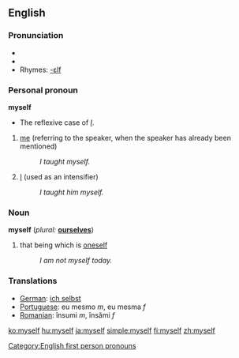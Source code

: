 ==English==

{{rank|certain|sent|keep|271|myself|morning|money|door}}

===Pronunciation===
* {{IPA|/maɪsɛɫf/}}
*{{audio|en-us-myself.ogg|Audio (US)}}
* Rhymes: [[Rhymes:English:-ɛlf|-ɛlf]]

===Personal pronoun===
'''myself'''  
*The reflexive case of ''[[I]]''.
# [[me]] (referring to the speaker, when the speaker has already been mentioned)
#:''I taught myself.'' 
# [[I]] (used as an intensifier)
#:''I taught him myself.''

===Noun===
'''myself'''  (''plural:'' '''[[ourselves]]''')
# that being which is [[oneself]]
#:''I am not myself today.''

===Translations===
{{top}}
*[[German]]: [[ich selbst]]
*[[Portuguese]]: eu mesmo ''m'', eu mesma ''f''
*[[Romanian]]: însumi ''m'', însămi ''f''
{{bottom}}

[[Category:English first person pronouns]]

[[ko:myself]]
[[hu:myself]]
[[ja:myself]]
[[simple:myself]]
[[fi:myself]]
[[zh:myself]]